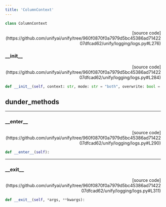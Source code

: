 ```yaml
---
title: 'ColumnContext'
---
```


```python
class ColumnContext
```

<p align="right">[source code](https://github.com/unifyai/unify/tree/960f0870f0a7979d5bc45386ad7142207dfcad62/unify/logging/logs.py#L276)</p>



### \_\_init\_\_

<p align="right">[source code](https://github.com/unifyai/unify/tree/960f0870f0a7979d5bc45386ad7142207dfcad62/unify/logging/logs.py#L284)</p>

```python
def __init__(self, context: str, mode: str = "both", overwrite: bool = False):
```



## dunder_methods

---

### \_\_enter\_\_

<p align="right">[source code](https://github.com/unifyai/unify/tree/960f0870f0a7979d5bc45386ad7142207dfcad62/unify/logging/logs.py#L290)</p>

```python
def __enter__(self):
```



---

### \_\_exit\_\_

<p align="right">[source code](https://github.com/unifyai/unify/tree/960f0870f0a7979d5bc45386ad7142207dfcad62/unify/logging/logs.py#L311)</p>

```python
def __exit__(self, *args, **kwargs):
```

